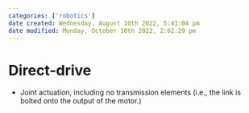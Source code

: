 ```yaml
---
categories: ['robotics']
date created: Wednesday, August 10th 2022, 5:41:04 pm
date modified: Monday, October 10th 2022, 2:02:29 pm
---
```


# Direct-drive
- Joint actuation, including no transmission elements (i.e., the link is bolted onto the output of the motor.)



